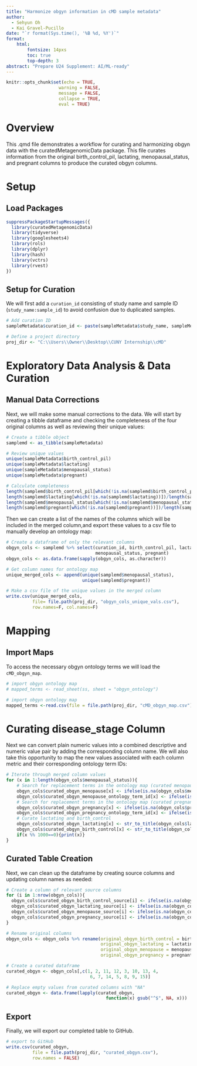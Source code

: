 ---
title: "Harmonize obgyn information in cMD sample metadata"
author:
  - Sehyun Oh
  - Kai Gravel-Pucillo
date: "`r format(Sys.time(), '%B %d, %Y')`"
format:
    html:
        fontsize: 14pxs
        toc: true
        top-depth: 3
abstract: "Prepare U24 Supplement: AI/ML-ready"
---

```{r setup, include=FALSE}
knitr::opts_chunk$set(echo = TRUE, 
                    warning = FALSE,
                    message = FALSE,
                    collapse = TRUE,
                    eval = TRUE)
```

# Overview

This .qmd file demonstrates a workflow for curating and harmonizing obgyn
data with the curatedMetagenomicData package.
This file curates information from the original birth_control_pil, lactating, 
menopausal_status, and pregnant columns to produce the curated obgyn columns.

# Setup
## Load Packages

```{r load}
suppressPackageStartupMessages({
  library(curatedMetagenomicData)
  library(tidyverse)
  library(googlesheets4)
  library(rols)
  library(dplyr)
  library(hash)
  library(vctrs)
  library(rvest)
})
```

## Setup for Curation

We will first add a `curation_id` consisting of study name and sample ID (`study_name:sample_id`) to avoid confusion due to duplicated samples.

```{r curation_setup}
# Add curation ID
sampleMetadata$curation_id <- paste(sampleMetadata$study_name, sampleMetadata$sample_id, sep = ":")

# Define a project directory
proj_dir <- "C:\\Users\\Owner\\Desktop\\CUNY Internship\\cMD"
```

# Exploratory Data Analysis & Data Curation

## Manual Data Corrections

Next, we will make some manual corrections to the data.
We will start by creating a tibble dataframe and checking the completeness of 
the four original columns as well as reviewing their unique values:
```{r}
# Create a tibble object 
samplemd <- as_tibble(sampleMetadata)

# Review unique values
unique(sampleMetadata$birth_control_pil)
unique(sampleMetadata$lactating)
unique(sampleMetadata$menopausal_status)
unique(sampleMetadata$pregnant)

# Calculate completeness
length(samplemd$birth_control_pil[which(!is.na(samplemd$birth_control_pil))])/length(samplemd$birth_control_pil)
length(samplemd$lactating[which(!is.na(samplemd$lactating))])/length(samplemd$lactating)
length(samplemd$menopausal_status[which(!is.na(samplemd$menopausal_status))])/length(samplemd$menopausal_status)
length(samplemd$pregnant[which(!is.na(samplemd$pregnant))])/length(samplemd$pregnant)
```

Then we can create a list of the names of the columns which will be included in 
the merged column,and export these values to a csv file to manually develop an 
ontology map:
```{r}
# Create a dataframe of only the relevant columns
obgyn_cols <- samplemd %>% select(curation_id, birth_control_pil, lactating, 
                                  menopausal_status, pregnant)
obgyn_cols <- as.data.frame(sapply(obgyn_cols, as.character))

# Get column names for ontology map
unique_merged_cols <- append(unique(samplemd$menopausal_status), 
                             unique(samplemd$pregnant))

# Make a csv file of the unique values in the merged column
write.csv(unique_merged_cols, 
          file= file.path(proj_dir, "obgyn_cols_unique_vals.csv"), 
          row.names=F, col.names=F)
```


# Mapping

## Import Maps

To access the necessary obgyn ontology terms we will load the `cMD_obgyn_map`.
```{r import_maps, eval=FALSE}
# import obgyn ontology map
# mapped_terms <- read_sheet(ss, sheet = "obgyn_ontology")

# import obgyn ontology map
mapped_terms <-read.csv(file = file.path(proj_dir, "cMD_obgyn_map.csv"), header=T)
```

# Curating disease_stage Column

Next we can convert plain numeric values into a combined descriptive and numeric 
value pair by adding the corresponding column name. We will also take this 
opportunity to map the new values associated with each column metric and their
corresponding ontology term IDs:
```{r}
# Iterate through merged column values
for (x in 1:length(obgyn_cols$menopausal_status)){
    # Search for replacement terms in the ontology map (curated menopause)
    obgyn_cols$curated_obgyn_menopause[x] <- ifelse(is.na(obgyn_cols$menopausal_status[x]), NA, mapped_terms$curated_ontology[grep(paste("^",obgyn_cols$menopausal_status[x],"$",sep=""), mapped_terms$original_value, fixed=F)])
    obgyn_cols$curated_obgyn_menopause_ontology_term_id[x] <- ifelse(is.na(obgyn_cols$menopausal_status[x]), NA, mapped_terms$curated_ontology_term_id[grep(paste("^",obgyn_cols$menopausal_status[x],"$",sep=""), mapped_terms$original_value, fixed=F)])
    # Search for replacement terms in the ontology map (curated pregnancy)
    obgyn_cols$curated_obgyn_pregnancy[x] <- ifelse(is.na(obgyn_cols$pregnant[x]), NA, mapped_terms$curated_ontology[grep(paste("^",obgyn_cols$pregnant[x],"$",sep=""), mapped_terms$original_value, fixed=F)])
    obgyn_cols$curated_obgyn_pregnancy_ontology_term_id[x] <- ifelse(is.na(obgyn_cols$pregnant[x]), NA, mapped_terms$curated_ontology_term_id[grep(paste("^",obgyn_cols$pregnant[x],"$",sep=""), mapped_terms$original_value, fixed=F)])
    # Curate lactating and birth_control
    obgyn_cols$curated_obgyn_lactating[x] <- str_to_title(obgyn_cols$lactating[x])
    obgyn_cols$curated_obgyn_birth_control[x] <- str_to_title(obgyn_cols$birth_control_pil[x])
    if(x %% 1000==0){print(x)}
}
```


## Curated Table Creation

Next, we can clean up the dataframe by creating source columns and updating 
column names as needed:
```{r}
# Create a column of relevant source columns
for (i in 1:nrow(obgyn_cols)){
  obgyn_cols$curated_obgyn_birth_control_source[i] <- ifelse(is.na(obgyn_cols$birth_control_pil[i]), NA, "birth_control_pil")
  obgyn_cols$curated_obgyn_lactating_source[i] <- ifelse(is.na(obgyn_cols$lactating[i]), NA, "lactating")
  obgyn_cols$curated_obgyn_menopause_source[i] <- ifelse(is.na(obgyn_cols$menopausal_status[i]), NA, "menopausal_status")
  obgyn_cols$curated_obgyn_pregnancy_source[i] <- ifelse(is.na(obgyn_cols$pregnant[i]), NA, "pregnant")
}

# Rename original columns
obgyn_cols <- obgyn_cols %>% rename(original_obgyn_birth_control = birth_control_pil, 
                                    original_obgyn_lactating = lactating, 
                                    original_obgyn_menopause = menopausal_status, 
                                    original_obgyn_pregnancy = pregnant)

# Create a curated dataframe
curated_obgyn <- obgyn_cols[,c(1, 2, 11, 12, 3, 10, 13, 4, 
                                6, 7, 14, 5, 8, 9, 15)]

# Replace empty values from curated columns with "NA"
curated_obgyn <- data.frame(lapply(curated_obgyn, 
                                      function(x) gsub("^$", NA, x)))
```


## Export

Finally, we will export our completed table to GitHub.
```{r export_curated_table, eval=FALSE}
# export to GitHub
write.csv(curated_obgyn, 
          file = file.path(proj_dir, "curated_obgyn.csv"),
          row.names = FALSE)
```
